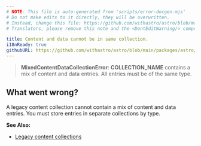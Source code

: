 ```yaml
---
# NOTE: This file is auto-generated from 'scripts/error-docgen.mjs'
# Do not make edits to it directly, they will be overwritten.
# Instead, change this file: https://github.com/withastro/astro/blob/main/packages/astro/src/core/errors/errors-data.ts
# Translators, please remove this note and the <DontEditWarning/> component.

title: Content and data cannot be in same collection.
i18nReady: true
githubURL: https://github.com/withastro/astro/blob/main/packages/astro/src/core/errors/errors-data.ts
---
```


<DontEditWarning />


> **MixedContentDataCollectionError**: **COLLECTION_NAME** contains a mix of content and data entries. All entries must be of the same type.

## What went wrong?
A legacy content collection cannot contain a mix of content and data entries. You must store entries in separate collections by type.

**See Also:**
-  [Legacy content collections](/en/guides/upgrade-to/v5/#updating-existing-collections)


